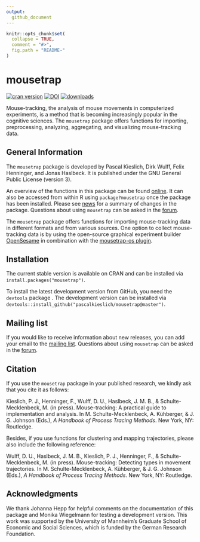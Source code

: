 ```yaml
---
output:
  github_document
---
```


<!-- README.md is generated from README.Rmd. Please edit that file -->

```r
knitr::opts_chunk$set(
  collapse = TRUE,
  comment = "#>",
  fig.path = "README-"
)
```

# mousetrap

[![cran version](http://www.r-pkg.org/badges/version/mousetrap)](https://CRAN.R-project.org/package=mousetrap)
[![DOI](https://zenodo.org/badge/DOI/10.5281/zenodo.596640.svg)](https://doi.org/10.5281/zenodo.596640)
[![downloads](https://cranlogs.r-pkg.org/badges/grand-total/mousetrap?color=yellow)](https://CRAN.R-project.org/package=mousetrap)

Mouse-tracking, the analysis of mouse movements in computerized experiments, is a method that is becoming increasingly popular in the cognitive sciences.
The `mousetrap` package offers functions for importing, preprocessing, analyzing, aggregating, and visualizing mouse-tracking data.

## General Information

The `mousetrap` package is developed by Pascal Kieslich, Dirk Wulff, Felix Henninger, and Jonas Haslbeck. It is published under the GNU General Public License (version 3).

An overview of the functions in this package can be found [online](http://pascalkieslich.github.io/mousetrap/reference/mousetrap.html).
It can also be accessed from within R using `package?mousetrap` once the package has been installed.
Please see [news](http://pascalkieslich.github.io/mousetrap/news) for a summary of changes in the package. Questions about using `mousetrap` can be asked in the [forum](http://forum.cogsci.nl/index.php?p=/categories/mousetrap).

The `mousetrap` package offers functions for importing mouse-tracking data in different formats and from various sources. One option to collect mouse-tracking data is by using the open-source graphical experiment builder [OpenSesame](http://osdoc.cogsci.nl/) in combination with the [mousetrap-os plugin](https://github.com/pascalkieslich/mousetrap-os).


## Installation

The current stable version is available on CRAN and can be installed via `install.packages("mousetrap")`.

To install the latest development version from GitHub, you need the `devtools` package .
The development version can be installed via `devtools::install_github("pascalkieslich/mousetrap@master")`.

## Mailing list

If you would like to receive information about new releases, you can add your email to the [mailing list](http://eepurl.com/co1AqX). Questions about using `mousetrap` can be asked in the [forum](http://forum.cogsci.nl/index.php?p=/categories/mousetrap).


## Citation

If you use the `mousetrap` package in your published research, we kindly ask that you cite it as follows:

Kieslich, P. J., Henninger, F., Wulff, D. U., Haslbeck, J. M. B., & Schulte-Mecklenbeck, M. (in press). Mouse-tracking: A practical guide to implementation and analysis. In M. Schulte-Mecklenbeck, A. Kühberger, & J. G. Johnson (Eds.), _A Handbook of Process Tracing Methods_. New York, NY: Routledge.

Besides, if you use functions for clustering and mapping trajectories, please also include the following reference:

Wulff, D. U., Haslbeck, J. M. B., Kieslich, P. J., Henninger, F., & Schulte-Mecklenbeck, M. (in press). Mouse-tracking: Detecting types in movement trajectories. In M. Schulte-Mecklenbeck, A. Kühberger, & J. G. Johnson (Eds.), _A Handbook of Process Tracing Methods_. New York, NY: Routledge.

## Acknowledgments

We thank Johanna Hepp for helpful comments on the documentation of this package and Monika Wiegelmann for testing a development version. This work was supported by the University of Mannheim's Graduate School of Economic and Social Sciences, which is funded by the German Research Foundation.